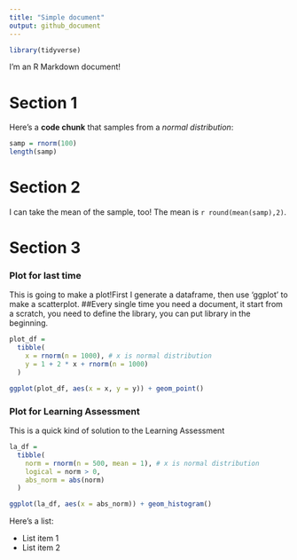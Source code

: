 ```yaml
---
title: "Simple document"
output: github_document
---
```


```r
library(tidyverse)
```

I'm an R Markdown document! 

# Section 1

Here's a **code chunk** that samples from 
a _normal distribution_:

```r
samp = rnorm(100)
length(samp)
```

# Section 2

I can take the mean of the sample, too!
The mean is `r round(mean(samp),2)`.

# Section 3

### Plot for last time 

This is going to make a plot!First I generate a dataframe, then use 'ggplot' to make a scatterplot. ##Every single time you need a document, it start from a scratch, you need to define the library, you can put library in the beginning.

```r
plot_df = 
  tibble(
    x = rnorm(n = 1000), # x is normal distribution
    y = 1 + 2 * x + rnorm(n = 1000)
  )

ggplot(plot_df, aes(x = x, y = y)) + geom_point()
```

### Plot for Learning Assessment
This is a quick kind of solution to the Learning Assessment 

```r
la_df = 
  tibble(
    norm = rnorm(n = 500, mean = 1), # x is normal distribution
    logical = norm > 0,
    abs_norm = abs(norm)
  )

ggplot(la_df, aes(x = abs_norm)) + geom_histogram()
```

Here's a list:

* List item 1
* List item 2